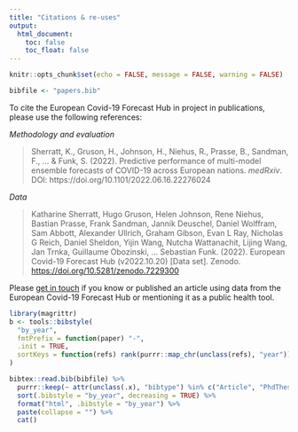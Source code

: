```yaml
---
title: "Citations & re-uses"
output:
  html_document:
    toc: false
    toc_float: false
---
```


```r
knitr::opts_chunk$set(echo = FALSE, message = FALSE, warning = FALSE)
```

```r
bibfile <- "papers.bib"
```

To cite the European Covid-19 Forecast Hub in project in publications, please use the following references:

_Methodology and evaluation_

> Sherratt, K., Gruson, H., Johnson, H., Niehus, R., Prasse, B., Sandman, F., ... & Funk, S. (2022). Predictive performance of multi-model ensemble forecasts of COVID-19 across European nations. _medRxiv_. DOI: https://doi.org/10.1101/2022.06.16.22276024

_Data_

> Katharine Sherratt, Hugo Gruson, Helen Johnson, Rene Niehus, Bastian
> Prasse, Frank Sandman, Jannik Deuschel, Daniel Wolffram, Sam Abbott,
> Alexander Ullrich, Graham Gibson, Evan L Ray, Nicholas G Reich, Daniel
> Sheldon, Yijin Wang, Nutcha Wattanachit, Lijing Wang, Jan Trnka,
> Guillaume Obozinski, … Sebastian Funk. (2022). European Covid-19
> Forecast Hub (v2022.10.20) \[Data set\]. Zenodo.
> <https://doi.org/10.5281/zenodo.7229300>


Please [get in touch](contact.html) if you know or published an article using
data from the European Covid-19 Forecast Hub or mentioning it as a public health
tool.

```r
library(magrittr)
b <- tools::bibstyle(
  "by_year", 
  fmtPrefix = function(paper) "-", 
  .init = TRUE, 
  sortKeys = function(refs) rank(purrr::map_chr(unclass(refs), "year"))
)

bibtex::read.bib(bibfile) %>%
  purrr::keep(~ attr(unclass(.x), "bibtype") %in% c("Article", "PhdThesis")) %>%
  sort(.bibstyle = "by_year", decreasing = TRUE) %>%
  format("html", .bibstyle = "by_year") %>%
  paste(collapse = "") %>%
  cat()
```

